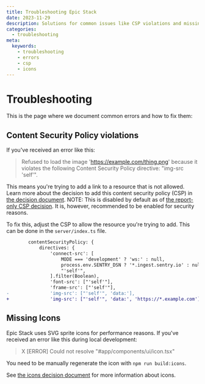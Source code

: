 ```yaml
---
title: Troubleshooting Epic Stack
date: 2023-11-29
description: Solutions for common issues like CSP violations and missing icons.
categories:
  - troubleshooting
meta:
  keywords:
    - troubleshooting
    - errors
    - csp
    - icons
---
```

# Troubleshooting

This is the page where we document common errors and how to fix them:

## Content Security Policy violations

If you've received an error like this:

> Refused to load the image 'https://example.com/thing.png' because it violates
> the following Content Security Policy directive: "img-src 'self'".

This means you're trying to add a link to a resource that is not allowed. Learn
more about the decision to add this content security policy (CSP) in
[the decision document](./decisions/008-content-security-policy.md). NOTE: This
is disabled by default as of
[the report-only CSP decision](./decisions/022-report-only-csp.md). It is,
however, recommended to be enabled for security reasons.

To fix this, adjust the CSP to allow the resource you're trying to add. This can
be done in the `server/index.ts` file.

```diff
		contentSecurityPolicy: {
			directives: {
				'connect-src': [
					MODE === 'development' ? 'ws:' : null,
					process.env.SENTRY_DSN ? '*.ingest.sentry.io' : null,
					"'self'",
				].filter(Boolean),
				'font-src': ["'self'"],
				'frame-src': ["'self'"],
-				'img-src': ["'self'", 'data:'],
+				'img-src': ["'self'", 'data:', 'https://*.example.com']
```

## Missing Icons

Epic Stack uses SVG sprite icons for performance reasons. If you've received an
error like this during local development:

> X [ERROR] Could not resolve "#app/components/ui/icon.tsx"

You need to be manually regenerate the icon with `npm run build:icons`.

See
[the icons decision document](https://github.com/epicweb-dev/epic-stack/blob/main/docs/decisions/020-icons.md)
for more information about icons.
